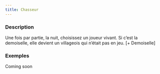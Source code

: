```yaml
---
title: Chasseur
---
```



<Role CHASSEUR header />

### Description

Une fois par partie, la nuit, choisissez un joueur vivant. Si c’est la demoiselle, elle devient un villageois qui n’était pas en jeu. [+ Demoiselle]

### Exemples

Coming soon